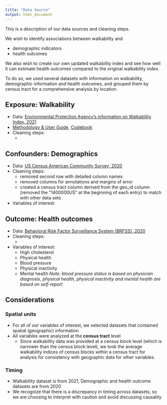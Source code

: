 ```yaml
---
title: "Data Source"
output: html_document
---
```


This is a description of our data sources and cleaning steps.

We wish to identify associations between walkability and 

* demographic indicators 
* health outcomes 

We also wish to create our own updated walkability index and see how well it can estimate health outcomes compared to the original walkability index.

To do so, we used several datasets with information on walkability, demographic information and health outcomes, and grouped them by census tract for a comprehensive analysis by location.


## Exposure: Walkability

* Data: [Environmental Protection Agency's information on Walkability Index, 2021](http://edg.epa.gov/metadata/catalog/search/resource/details.page?uuid=%7B251AFDD9-23A7-4068-9B27-A3048A7E6012%7D)
* [Methodology & User Guide](https://www.epa.gov/sites/default/files/2021-06/documents/national_walkability_index_methodology_and_user_guide_june2021.pdf), [Codebook](https://www.epa.gov/sites/default/files/2021-06/documents/epa_sld_3.0_technicaldocumentationuserguide_may2021.pdf)
* Cleaning steps:
  * 
  
## Confounders: Demographics
* Data: [US Census American Community Survey, 2020](https://data.census.gov/table?tid=ACSDP1Y2021.DP05)
* Cleaning steps:
  * removed second row with detailed column names
  * removed columns for annotations and margins of error
  * created a census tract column derived from the geo_id column (removed the "1400000US" at the beginning of each entry) to match with other data sets
* Variables of interest:
  
## Outcome: Health outcomes
* Data: [Behavioral Risk Factor Surveillance System (BRFSS), 2020](https://chronicdata.cdc.gov/500-Cities-Places/PLACES-Local-Data-for-Better-Health-Census-Tract-D/cwsq-ngmh/data)
* Cleaning steps:
  * 
* Variables of interest:
  * High cholesterol
  * Physical health
  * Blood pressure
  * Physical inactivity
  * Mental health
  *Note: blood pressure status is based on physician diagnosis, physical health, physical inactivity and mental health are based on self-report*


## Considerations

### Spatial units
* For all of our variables of interest, we selected datasets that contained spatial (geographic) information
* All variables were analyzed at the **census tract** level
  * Since walkability data was provided at a census block level (which is narrower than the census block level), we took the average walkability indices of census blocks within a census tract for analysis for consistency with geographic data for other variables.
  
### Timing
* Walkability dataset is from 2021, Demographic and health outcome datasets are from 2020
* We recognize that there is a discrepancy in timing across datasets, so we are choosing to interpret with caution and avoid discussing causality





  
